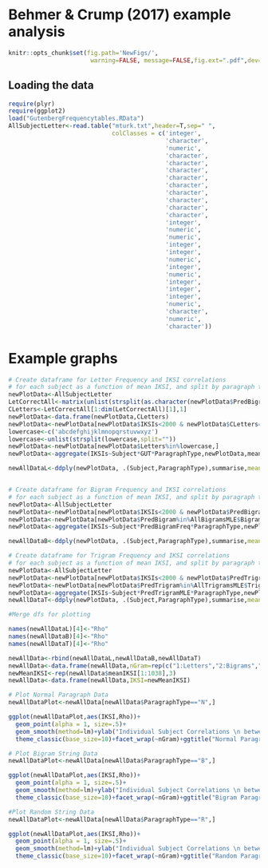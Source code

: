 # Behmer & Crump (2017) example analysis


```r
knitr::opts_chunk$set(fig.path='NewFigs/',
                       warning=FALSE, message=FALSE,fig.ext=".pdf",dev='pdf')
```

## Loading the data

```r
require(plyr)
require(ggplot2)
load("GutenbergFrequencytables.RData")
AllSubjectLetter<-read.table("mturk.txt",header=T,sep=" ",
                             colClasses = c('integer',
                                            'character',
                                            'numeric',
                                            'character',
                                            'character',
                                            'character',
                                            'character',
                                            'character',
                                            'character',
                                            'character',
                                            'character',
                                            'character',
                                            'integer',
                                            'numeric',
                                            'numeric',
                                            'integer',
                                            'integer',
                                            'numeric',
                                            'integer',
                                            'numeric',
                                            'integer',
                                            'integer',
                                            'integer',
                                            'numeric',
                                            'character',
                                            'numeric',
                                            'character'))

```


# Example graphs

```r

# Create dataframe for Letter Frequency and IKSI correlations
# for each subject as a function of mean IKSI, and split by paragraph type
newPlotData<-AllSubjectLetter
LetCorrectAll<-matrix(unlist(strsplit(as.character(newPlotData$PredBigramCorrect),split="")),ncol=2,byrow=T)
CLetters<-LetCorrectAll[1:dim(LetCorrectAll)[1],1]
newPlotData<-data.frame(newPlotData,CLetters)
newPlotData<-newPlotData[newPlotData$IKSIs<2000 & newPlotData$CLetters==1,]
lowercase<-c('abcdefghijklmnopqrstuvwxyz')
lowercase<-unlist(strsplit(lowercase,split=""))
newPlotData<-newPlotData[newPlotData$Letters%in%lowercase,]
newPlotData<-aggregate(IKSIs~Subject*GUT*ParagraphType,newPlotData,mean)

newAllDataL<-ddply(newPlotData, .(Subject,ParagraphType),summarise,meanIKSI=mean(IKSIs),LetterRho=cor(IKSIs,GUT,method="spearman"))


# Create dataframe for Bigram Frequency and IKSI correlations
# for each subject as a function of mean IKSI, and split by paragraph type
newPlotData<-AllSubjectLetter
newPlotData<-newPlotData[newPlotData$IKSIs<2000 & newPlotData$PredBigramCorrect==11,]
newPlotData<-newPlotData[newPlotData$PredBigram%in%AllBigramsMLE$Bigrams,]
newPlotData<-aggregate(IKSIs~Subject*PredBigramFreq*ParagraphType,newPlotData,mean)

newAllDataB<-ddply(newPlotData, .(Subject,ParagraphType),summarise,meanIKSI=mean(IKSIs),BigramRho=cor(IKSIs,PredBigramFreq,method="spearman"))

# Create dataframe for Trigram Frequency and IKSI correlations
# for each subject as a function of mean IKSI, and split by paragraph type
newPlotData<-AllSubjectLetter
newPlotData<-newPlotData[newPlotData$IKSIs<2000 & newPlotData$PredTrigramCorrect==111,]
newPlotData<-newPlotData[newPlotData$PredTrigram%in%AllTrigramsMLE$Trigrams,]
newPlotData<-aggregate(IKSIs~Subject*PredTrigramMLE*ParagraphType,newPlotData,mean)
newAllDataT<-ddply(newPlotData, .(Subject,ParagraphType),summarise,meanIKSI=mean(IKSIs),TrigramRho=cor(IKSIs,PredTrigramMLE,method="spearman"))

#Merge dfs for plotting

names(newAllDataL)[4]<-"Rho"
names(newAllDataB)[4]<-"Rho"
names(newAllDataT)[4]<-"Rho"

newAllData<-rbind(newAllDataL,newAllDataB,newAllDataT)
newAllData<-data.frame(newAllData,nGram=rep(c("1:Letters","2:Bigrams","3:Trigrams"),each=1038))
newMeanIKSI<-rep(newAllData$meanIKSI[1:1038],3)
newAllData<-data.frame(newAllData,IKSI=newMeanIKSI)

# Plot Normal Paragraph Data
newAllDataPlot<-newAllData[newAllData$ParagraphType=="N",]

ggplot(newAllDataPlot,aes(IKSI,Rho))+
  geom_point(alpha = 1, size=.5)+
  geom_smooth(method=lm)+ylab("Individual Subject Correlations \n between n-gram Frequency and IKSI")+xlab("Mean Individual Typing Speed")+ylim(-1,.5)+
  theme_classic(base_size=10)+facet_wrap(~nGram)+ggtitle("Normal Paragraph Typing")

# Plot Bigram String Data
newAllDataPlot<-newAllData[newAllData$ParagraphType=="B",]

ggplot(newAllDataPlot,aes(IKSI,Rho))+
  geom_point(alpha = 1, size=.5)+
  geom_smooth(method=lm)+ylab("Individual Subject Correlations \n between n-gram Frequency and IKSI")+xlab("Mean Individual Typing Speed")+ylim(-1,.5)+
  theme_classic(base_size=10)+facet_wrap(~nGram)+ggtitle("Bigram Paragraph Typing")+scale_x_continuous(breaks=c(200,400,600,800))

#Plot Random String Data
newAllDataPlot<-newAllData[newAllData$ParagraphType=="R",]

ggplot(newAllDataPlot,aes(IKSI,Rho))+
  geom_point(alpha = 1, size=.5)+
  geom_smooth(method=lm)+ylab("Individual Subject Correlations \n between n-gram Frequency and IKSI")+xlab("Mean Individual Typing Speed")+ylim(-1,.5)+
  theme_classic(base_size=10)+facet_wrap(~nGram)+ggtitle("Random Paragraph Typing")+scale_x_continuous(breaks=c(200,400,600,800))
```
